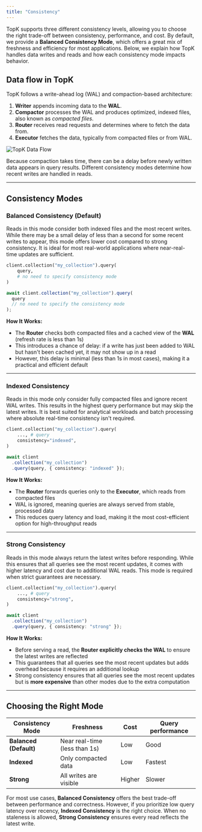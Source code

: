 ```yaml
---
title: "Consistency"
---
```


TopK supports three different consistency levels, allowing you to choose the right trade-off between consistency, performance, and cost. By default, we provide a **Balanced Consistency Mode**, which offers a great mix of freshness and efficiency for most applications. Below, we explain how TopK handles data writes and reads and how each consistency mode impacts behavior.

## Data flow in TopK

TopK follows a write-ahead log (WAL) and compaction-based architecture:

1. **Writer** appends incoming data to the **WAL**.
2. **Compactor** processes the WAL and produces optimized, indexed files, also known as *compacted files*.
3. **Router** receives read requests and determines where to fetch the data from.
4. **Executor** fetches the data, typically from compacted files or from WAL.

<img src="/topk-data-flow.svg" alt="TopK Data Flow" className="dark:invert" />

Because compaction takes time, there can be a delay before newly written data appears in query results. Different consistency modes determine how recent writes are handled in reads.

---

## Consistency Modes

### **Balanced Consistency (Default)**

Reads in this mode consider both indexed files and the most recent writes. While there may be a small delay of less than a second for some recent writes to appear, this mode offers lower cost compared to strong consistency. It is ideal for most real-world applications where near-real-time updates are sufficient.

<CodeGroup>

```python Python
client.collection("my_collection").query(
    query,
    # no need to specify consistency mode
)
```


```typescript Javascript
await client.collection("my_collection").query(
  query
  // no need to specify the consistency mode
);
```

</CodeGroup>

**How It Works:**

- The **Router** checks both compacted files and a cached view of the **WAL** (refresh rate is less than 1s)
- This introduces a chance of delay: if a write has just been added to WAL but hasn't been cached yet, it may not show up in a read
- However, this delay is minimal (less than 1s in most cases), making it a practical and efficient default

---

### **Indexed Consistency**

Reads in this mode only consider fully compacted files and ignore recent WAL writes. This results in the highest query performance but may skip the latest writes. It is best suited for analytical workloads and batch processing where absolute real-time consistency isn't required.

<CodeGroup>

```python Python
client.collection("my_collection").query(
    ..., # query
    consistency="indexed",
)
```


```typescript Javascript
await client
  .collection("my_collection")
  .query(query, { consistency: "indexed" });
```

</CodeGroup>

**How It Works:**

- The **Router** forwards queries only to the **Executor**, which reads from compacted files
- WAL is ignored, meaning queries are always served from stable, processed data
- This reduces query latency and load, making it the most cost-efficient option for high-throughput reads

---

### **Strong Consistency**

Reads in this mode always return the latest writes before responding. While this ensures that all queries see the most recent updates, it comes with higher latency and cost due to additional WAL reads. This mode is required when strict guarantees are necessary.

<CodeGroup>

```python Python
client.collection("my_collection").query(
    ..., # query
    consistency="strong",
)
```


```typescript Javascript
await client
  .collection("my_collection")
  .query(query, { consistency: "strong" });
```

</CodeGroup>

**How It Works:**

- Before serving a read, the **Router explicitly checks the WAL** to ensure the latest writes are reflected
- This guarantees that all queries see the most recent updates but adds overhead because it requires an additional lookup
- Strong consistency ensures that all queries see the most recent updates but is **more expensive** than other modes due to the extra computation

---

## Choosing the Right Mode

| Consistency Mode       | Freshness                     | Cost   | Query performance |
| ---------------------- | ----------------------------- | ------ | ----------------- |
| **Balanced (Default)** | Near real-time (less than 1s) | Low    | Good              |
| **Indexed**            | Only compacted data           | Low    | Fastest           |
| **Strong**             | All writes are visible        | Higher | Slower            |

For most use cases, **Balanced Consistency** offers the best trade-off between performance and correctness. However, if you prioritize low query latency over recency, **Indexed Consistency** is the right choice. When no staleness is allowed, **Strong Consistency** ensures every read reflects the latest write.
